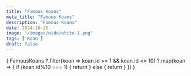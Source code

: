 ```yaml
---
title: "Famous Koans"
meta_title: "Famous Koans"
description: "Famous Koans"
date: 2024-10-26
image: "/images/wide/white-1.png"
tags: ['Koan']
draft: false
---
```



<div class="container en-koans">

  {
    FamousKoans
     ?.filter(koan => koan.id >= 1 && koan.id <= 10)
     ?.map(koan => {
        if (koan.id%10 === 1) {
          return <VintagePost
                        bookTitle={koan.bookTitle}
                        author={koan.author}
                        translator={koan.translator}
                        chapterTitle={koan.title}
                        image={koan.image}
                        main={koan.main}
                        hashTag={koan.hashTag}
          />
        } else {
          return <VintagePost
                       chapterTitle={koan.title}
                       image={koan.image}
                       main={koan.main}
                       hashTag={koan.hashTag}
          />
        }
      })
  }

</div>
